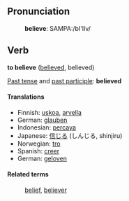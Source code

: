 ==Pronunciation==
:'''believe''': SAMPA:/bI'lIv/

==Verb==
'''to believe''' ([[believed]], believed)

[[Past tense]] and [[past participle]]: '''believed'''

====Translations====
*Finnish: [[uskoa]], [[arvella]]
*German: [[glauben]]
*Indonesian: [[percaya]]
*Japanese: [[信じる]] (しんじる, shinjiru)
*Norwegian: [[tro]]
*Spanish: [[creer]]
*German: [[geloven]]

====Related terms====
: [[belief]], [[believer]]